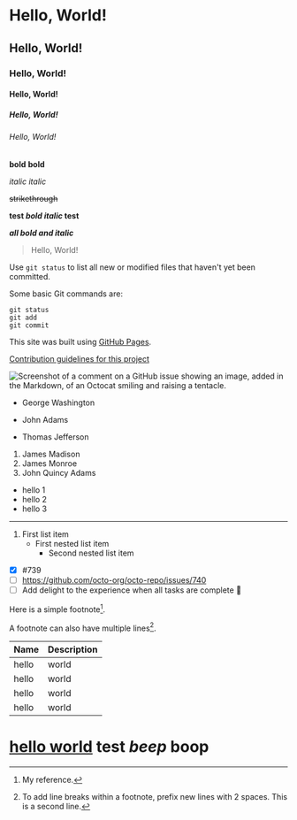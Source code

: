 
# Hello, World!
## Hello, World!
### Hello, World!
#### Hello, World!
##### Hello, World!
###### Hello, World!

**bold** __bold__

*italic* _italic_

~~strikethrough~~

**test _bold italic_ test**

***all bold and italic***

> Hello, World!

Use `git status` to list all new or modified files that haven't yet been committed.

Some basic Git commands are:
```
git status
git add
git commit
```

This site was built using [GitHub Pages](https://pages.github.com/).

[Contribution guidelines for this project](docs/CONTRIBUTING.md)

![Screenshot of a comment on a GitHub issue showing an image, added in the Markdown, of an Octocat smiling and raising a tentacle.](https://myoctocat.com/assets/images/base-octocat.svg)

- George Washington
* John Adams
+ Thomas Jefferson

1. James Madison
2. James Monroe
3. John Quincy Adams

- hello 1
- hello 2
- hello 3

---

1. First list item
    - First nested list item
        - Second nested list item

- [x] #739
- [ ] https://github.com/octo-org/octo-repo/issues/740
- [ ] Add delight to the experience when all tasks are complete :tada:

Here is a simple footnote[^1].

A footnote can also have multiple lines[^2].

[^1]: My reference.
[^2]: To add line breaks within a footnote, prefix new lines with 2 spaces.
  This is a second line.

| Name  | Description |
| ----- | ----------- |
| hello | world       |
| hello | world       |
| hello | world       |
| hello | world       |

# [hello world](/contact) test _beep_ **boop**

